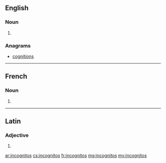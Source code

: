 ==English==

===Noun===
{{head|en|noun plural form}}

# {{plural of|incognito|lang=en}}

===Anagrams===
* [[cognitions#English|cognitions]]

----

==French==

===Noun===
{{head|fr|noun plural form|g=?}}

# {{plural of|incognito|lang=fr}}

----

==Latin==

===Adjective===
{{la-adj-form|incognitōs}}

# {{inflection of|incognitus||acc|m|p|lang=la}}

[[ar:incognitos]]
[[cs:incognitos]]
[[fr:incognitos]]
[[mg:incognitos]]
[[my:incognitos]]